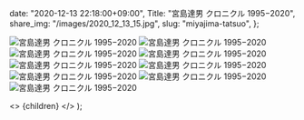 
  date: "2020-12-13 22:18:00+09:00",
  Title: "宮島達男 クロニクル 1995−2020",
  share_img: "/images/2020_12_13_15.jpg",
  slug: "miyajima-tatsuo",
};

![宮島達男 クロニクル 1995−2020](/images/2020_12_13_7.jpg)
![宮島達男 クロニクル 1995−2020](/images/2020_12_13_8.jpg)
![宮島達男 クロニクル 1995−2020](/images/2020_12_13_9.jpg)
![宮島達男 クロニクル 1995−2020](/images/2020_12_13_10.jpg)
![宮島達男 クロニクル 1995−2020](/images/2020_12_13_11.jpg)
![宮島達男 クロニクル 1995−2020](/images/2020_12_13_12.jpg)
![宮島達男 クロニクル 1995−2020](/images/2020_12_13_13.jpg)
![宮島達男 クロニクル 1995−2020](/images/2020_12_13_14.jpg)
![宮島達男 クロニクル 1995−2020](/images/2020_12_13_15.jpg)

  <>
    <Head>
      <title>{meta.Title} | 異郷好実</title>
    </Head>
    <PostLayout meta={meta}>{children}</PostLayout>
  </>
);
